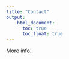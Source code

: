```yaml
---
title: "Contact"
output:
    html_document:
      toc: true
      toc_float: true
---
```


More info.
